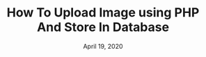 ---
slug: "how-to-upload-image-using-php-and-store-in-database"
title: "How To Upload Image using PHP And Store In Database"
date: "April 19, 2020"
categories: "PHP, SQL"
---